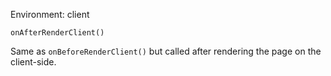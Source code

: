 
Environment: client  

<ProvidedBy noCustomGuide={true}>`onAfterRenderClient()`</ProvidedBy>

Same as <Link href="/onBeforeRenderClient">`onBeforeRenderClient()`</Link> but called after rendering the page on the client-side.
